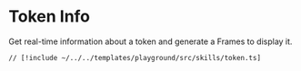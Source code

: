# Token Info

Get real-time information about a token and generate a Frames to display it.

```tsx [src/skills/token.ts]
// [!include ~/../../templates/playground/src/skills/token.ts]
```
